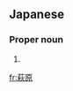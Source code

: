 ==Japanese==
{{ja-kanjitab|萩|原}}

===Proper noun===
{{ja-pos|proper|はぎわら}}

# {{surname|lang=ja|sort=はぎわら}}

[[fr:萩原]]